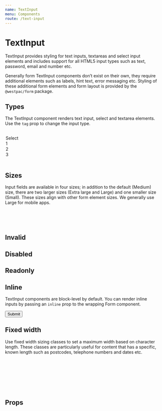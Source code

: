 ```yaml
---
name: TextInput
menu: Components
route: /text-input
---
```



# TextInput

TextInput provides styling for text inputs, textareas and select input elements and includes support for all HTML5 input types such as text, password, email and number etc.

Generally form TextInput components don’t exist on their own, they require additional elements such as labels, hint text, error messaging etc. Styling of these additional form elements and form layout is provided by the `@westpac/form` package.

## Types

The TextInput component renders text input, select and textarea elements. Use the `tag` prop to change the input type.

<Playground>
	<TextInput />
	<br />
	<TextInput tag="select">
		<option>Select</option>
		<option>1</option>
		<option>2</option>
		<option>3</option>
	</TextInput>
	<br />
	<TextInput tag="textarea" />
</Playground>

## Sizes

Input fields are available in four sizes; in addition to the default (Medium) size, there are two larger sizes (Extra large and Large) and one smaller size (Small). These sizes align with other form element sizes. We generally use Large for mobile apps.

<Playground>
	<TextInput size="small" placeholder="Small" />
	<br />
	<TextInput size="medium" placeholder="Medium" />
	<br />
	<TextInput size="large" placeholder="Large" />
	<br />
	<TextInput size="xlarge" placeholder="Extra large" />
</Playground>

## Invalid

<Playground>
	<TextInput invalid />
</Playground>

## Disabled

<Playground>
	<TextInput disabled />
</Playground>

## Readonly

<Playground>
	<TextInput readOnly value="This value is readonly" />
</Playground>

## Inline

TextInput components are block-level by default. You can render inline inputs by passing an `inline` prop to the wrapping Form component.

<Playground>
	<Form inline>
		<TextInput /> <TextInput /> <Button type="submit">Submit</Button>
	</Form>
</Playground>

## Fixed width

Use fixed width sizing classes to set a maximum width based on character length. These classes are particularly useful for content that has a specific, known length such as postcodes, telephone numbers and dates etc.

<Playground>
	<TextInput width={2} placeholder={2} />
	<br />
	<TextInput width={3} placeholder={3} />
	<br />
	<TextInput width={4} placeholder={4} />
	<br />
	<TextInput width={5} placeholder={5} />
	<br />
	<TextInput width={10} placeholder={10} />
	<br />
	<TextInput width={20} placeholder={20} />
	<br />
	<TextInput width={30} placeholder={30} />
</Playground>

## Props

<Props of={TextInput} />
